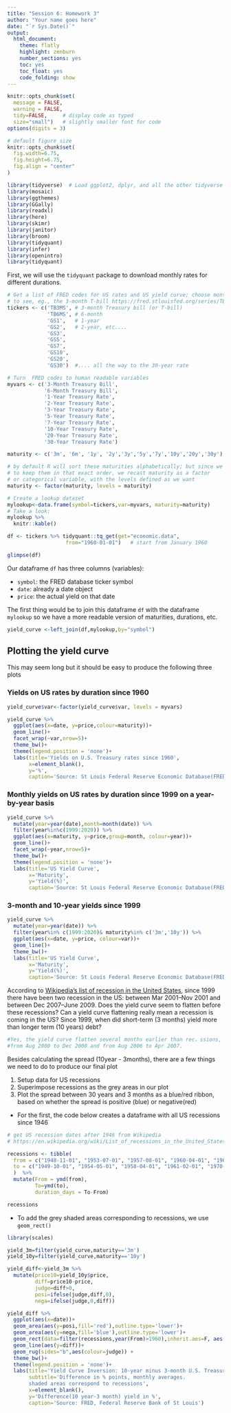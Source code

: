 ```yaml
---
title: "Session 6: Homework 3"
author: "Your name goes here"
date: "`r Sys.Date()`"
output:
  html_document:
    theme: flatly
    highlight: zenburn
    number_sections: yes
    toc: yes
    toc_float: yes
    code_folding: show
---
```



```r
knitr::opts_chunk$set(
  message = FALSE, 
  warning = FALSE, 
  tidy=FALSE,     # display code as typed
  size="small")   # slightly smaller font for code
options(digits = 3)

# default figure size
knitr::opts_chunk$set(
  fig.width=6.75, 
  fig.height=6.75,
  fig.align = "center"
)
```


```r
library(tidyverse)  # Load ggplot2, dplyr, and all the other tidyverse packages
library(mosaic)
library(ggthemes)
library(GGally)
library(readxl)
library(here)
library(skimr)
library(janitor)
library(broom)
library(tidyquant)
library(infer)
library(openintro)
library(tidyquant)
```


First, we will use the `tidyquant` package to download monthly rates for different durations. 

```r
# Get a list of FRED codes for US rates and US yield curve; choose monthly frequency
# to see, eg., the 3-month T-bill https://fred.stlouisfed.org/series/TB3MS
tickers <- c('TB3MS', # 3-month Treasury bill (or T-bill)
             'TB6MS', # 6-month
             'GS1',   # 1-year
             'GS2',   # 2-year, etc....
             'GS3',
             'GS5',
             'GS7',
             'GS10',
             'GS20',
             'GS30')  #.... all the way to the 30-year rate

# Turn  FRED codes to human readable variables
myvars <- c('3-Month Treasury Bill',
            '6-Month Treasury Bill',
            '1-Year Treasury Rate',
            '2-Year Treasury Rate',
            '3-Year Treasury Rate',
            '5-Year Treasury Rate',
            '7-Year Treasury Rate',
            '10-Year Treasury Rate',
            '20-Year Treasury Rate',
            '30-Year Treasury Rate')

maturity <- c('3m', '6m', '1y', '2y','3y','5y','7y','10y','20y','30y')

# by default R will sort these maturities alphabetically; but since we want
# to keep them in that exact order, we recast maturity as a factor 
# or categorical variable, with the levels defined as we want
maturity <- factor(maturity, levels = maturity)

# Create a lookup dataset
mylookup<-data.frame(symbol=tickers,var=myvars, maturity=maturity)
# Take a look:
mylookup %>% 
  knitr::kable()

df <- tickers %>% tidyquant::tq_get(get="economic.data", 
                   from="1960-01-01")   # start from January 1960

glimpse(df)
```

Our dataframe `df` has three columns (variables):

- `symbol`: the FRED database ticker symbol
- `date`: already a date object
- `price`: the actual yield on that date

The first thing would be to join this dataframe `df` with the dataframe `mylookup` so we have a more readable version of maturities, durations, etc.


```r

yield_curve <-left_join(df,mylookup,by="symbol") 
```

## Plotting the yield curve

This may seem long but it should be easy to produce the following three plots

### Yields on US rates by duration since 1960
```r
yield_curve$var<-factor(yield_curve$var, levels = myvars)

```

```r
yield_curve %>% 
  ggplot(aes(x=date, y=price,colour=maturity))+
  geom_line()+
  facet_wrap(~var,nrow=5)+
  theme_bw()+
  theme(legend.position = 'none')+
  labs(title='Yields on U.S. Treasury rates since 1960',
       x=element_blank(),
       y='%',
       caption='Source: St Louis Federal Reserve Economic Database(FRED)')

```

### Monthly yields on US rates by duration since 1999 on a year-by-year basis

```r
yield_curve %>% 
  mutate(year=year(date),month=month(date)) %>% 
  filter(year%in%c(1999:2020)) %>% 
  ggplot(aes(x=maturity, y=price,group=month, colour=year))+
  geom_line()+
  facet_wrap(~year,nrow=5)+
  theme_bw()+
  theme(legend.position = 'none')+
  labs(title='US Yield Curve',
       x='Maturity',
       y='Yield(%)',
       caption='Source: St Louis Federal Reserve Economic Database(FRED)')
```

### 3-month and 10-year yields since 1999
```r
yield_curve %>% 
  mutate(year=year(date)) %>% 
  filter(year%in% c(1999:2020)& maturity%in% c('3m','10y')) %>% 
  ggplot(aes(x=date, y=price, colour=var))+
  geom_line()+
  theme_bw()+
  labs(title='US Yield Curve',
       x='Maturity',
       y='Yield(%)',
       caption='Source: St Louis Federal Reserve Economic Database(FRED)')
```




According to [Wikipedia's list of recession in the United States](https://en.wikipedia.org/wiki/List_of_recessions_in_the_United_States), since 1999 there have been two recession in the US: between Mar 2001–Nov 2001 and between Dec 2007–June 2009. Does the yield curve seem to flatten before these recessions? Can a yield curve flattening really mean a recession is coming in the US? Since 1999, when did short-term (3 months) yield more than longer term (10 years) debt?

```r

#Yes, the yield curve flatten several months earlier than rec，ssions, which is a very useful indicator for recession.
#from Aug 2000 to Dec 2000 and from Aug 2006 to Apr 2007.
```



Besides calculating the spread (10year - 3months), there are a few things we need to do to produce our final plot

1. Setup data for US recessions
1. Superimpose recessions as the grey areas in our plot
1. Plot the spread between 30 years and 3 months as a blue/red ribbon, based on whether the spread is positive (blue) or negative(red)


- For the first, the code below creates a dataframe with all US recessions since 1946

```r

# get US recession dates after 1946 from Wikipedia 
# https://en.wikipedia.org/wiki/List_of_recessions_in_the_United_States

recessions <- tibble(
  from = c("1948-11-01", "1953-07-01", "1957-08-01", "1960-04-01", "1969-12-01", "1973-11-01", "1980-01-01","1981-07-01", "1990-07-01", "2001-03-01", "2007-12-01"),  
  to = c("1949-10-01", "1954-05-01", "1958-04-01", "1961-02-01", "1970-11-01", "1975-03-01", "1980-07-01", "1982-11-01", "1991-03-01", "2001-11-01", "2009-06-01") 
  )  %>% 
  mutate(From = ymd(from), 
         To=ymd(to),
         duration_days = To-From)

recessions
```

- To add the grey shaded areas corresponding to recessions, we use `geom_rect()`

```r
library(scales)
```

```r
yield_3m=filter(yield_curve,maturity=='3m')
yield_10y=filter(yield_curve,maturity=='10y')

yield_diff<-yield_3m %>% 
  mutate(price10=yield_10y$price,
         diff=price10-price,
         judge=diff>0,
         posi=ifelse(judge,diff,0),
         nega=ifelse(judge,0,diff)) 

yield_diff %>% 
  ggplot(aes(x=date))+
  geom_area(aes(y=posi,fill='red'),outline.type='lower')+
  geom_area(aes(y=nega,fill='blue'),outline.type='lower')+
  geom_rect(data=filter(recessions,year(From)>1960),inherit.aes=F, aes(xmin=From, xmax=To, ymin=-Inf, ymax=+Inf), fill='grey', alpha=0.5)+
  geom_line(aes(y=diff))+
  geom_rug(sides="b",aes(colour=judge)) +
  theme_bw()+
  theme(legend.position = 'none')+
  labs(title='Yield Curve Inversion: 10-year minus 3-month U.S. Treasury rates',
       subtitle='Difference in % points, monthly averages.
       shaded areas correspond to recessions',
       x=element_blank(),
       y='Difference(10 year-3 month) yield in %',
       caption='Source: FRED, Federal Reserve Bank of St Louis')
```

